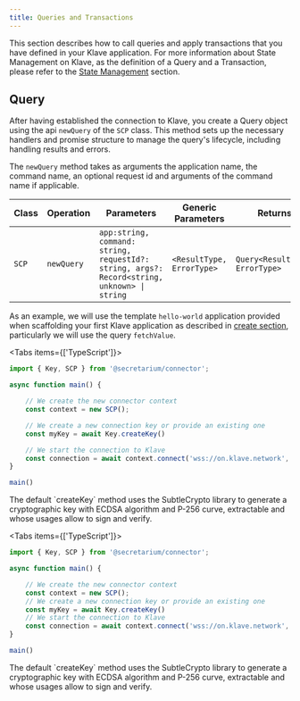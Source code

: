 ```yaml
---
title: Queries and Transactions
---
```



This section describes how to call queries and apply transactions that you have defined in your Klave application.
For more information about State Management on Klave, as the definition of a Query and a Transaction, please refer to the [State Management](/concepts/state-management) section.


## Query

After having established the connection to Klave, you create a Query object using the api `newQuery` of the `SCP` class.
This method sets up the necessary handlers and promise structure to manage the query's lifecycle, including handling results and errors.


The `newQuery` method takes as arguments the application name, the command name, an optional request id and arguments of the command name if applicable.

| Class  | Operation  | Parameters | Generic Parameters | Returns |
|--------|------------|------------|---------|----------|
|`SCP`| `newQuery`  | `app:string, command: string, requestId?: string, args?: Record<string, unknown> \| string` | `<ResultType, ErrorType>` | `Query<ResultType, ErrorType>`|

As an example, we will use the template `hello-world` application provided when scaffolding your first Klave application as described in [create section](/quickstart/create), particularly we will use the query `fetchValue`.

<Tabs items={['TypeScript']}>
<Tab value="TypeScript">
```js
import { Key, SCP } from '@secretarium/connector';

async function main() {

    // We create the new connector context
    const context = new SCP();

    // We create a new connection key or provide an existing one
    const myKey = await Key.createKey()

    // We start the connection to Klave
    const connection = await context.connect('wss://on.klave.network', myKey)
}

main()
```
<Callout type="info" emoji="ℹ️">
    The default `createKey` method uses the SubtleCrypto library to generate a cryptographic key with ECDSA algorithm and P-256 curve,
    extractable and whose usages allow to sign and verify.
</Callout>
</Tab>
</Tabs>

<Tabs items={['TypeScript']}>
<Tab value="TypeScript">
```js
import { Key, SCP } from '@secretarium/connector';

async function main() {

    // We create the new connector context
    const context = new SCP();
    // We create a new connection key or provide an existing one
    const myKey = await Key.createKey()
    // We start the connection to Klave
    const connection = await context.connect('wss://on.klave.network', myKey)
}

main()
```
<Callout type="info" emoji="ℹ️">
    The default `createKey` method uses the SubtleCrypto library to generate a cryptographic key with ECDSA algorithm and P-256 curve,
    extractable and whose usages allow to sign and verify.
</Callout>
</Tab>
</Tabs>